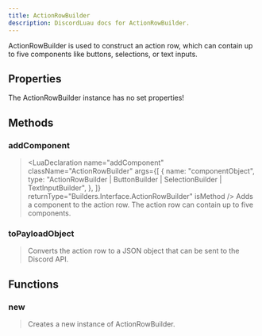 ```yaml
---
title: ActionRowBuilder
description: DiscordLuau docs for ActionRowBuilder.
---
```


[//]: # "This file was automatically compiled through the Generator luau code under this repository"
[//]: # "if you want to edit the documentation of discord-luau, please write changes"
[//]: # "to the discord-luau repository itself, we extract the comments from discord-luau and translate"
[//]: # "them into markdown files that Nextra can interpret!"
[//]: # "----- DOCUMENT IMPORTS ----- "


[//]: # "----- DOCUMENT DESCRIPTION ----- "

ActionRowBuilder is used to construct an action row, which can contain up to five components like buttons, selections, or text inputs.

[//]: # "----- DOCUMENT PROPERTIES ----- "

## Properties

The ActionRowBuilder instance has no set properties!

[//]: # "----- DOCUMENT METHODS ----- "

## Methods

### addComponent

> <LuaDeclaration
>   name="addComponent"
>   className="ActionRowBuilder"
>   args={[
>     {
>       name: "componentObject",
>       type: "ActionRowBuilder | ButtonBuilder | SelectionBuilder | TextInputBuilder",
>     },
>   ]}
>   returnType="Builders.Interface.ActionRowBuilder"
>   isMethod
> />
> Adds a component to the action row. The action row can contain up to five components.

### toPayloadObject

> <LuaDeclaration
>   name="toPayloadObject"
>   className="ActionRowBuilder"
>   args={[]}
>   returnType="Network.Resolvable"
>   isMethod
> />
> Converts the action row to a JSON object that can be sent to the Discord API.

[//]: # "----- DOCUMENT FUNCTIONS ----- "

## Functions

### new

> <LuaDeclaration name="new" className="ActionRowBuilder" args={[]} />
> Creates a new instance of ActionRowBuilder.
